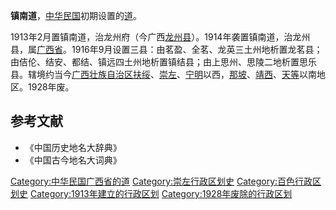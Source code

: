 '''镇南道'''，[[中华民国|中华民国]]初期设置的[[道_(行政区划)|道]]。

1913年2月置镇南道，治龙州府（今广西[[龙州县|龙州县]]）。1914年袭置镇南道，治龙州县，属[[广西省_(中华民国)|广西省]]。1916年9月设置三县：由茗盈、全茗、龙英三土州地析置龙茗县；由佶伦、结安、都结、镇远四土州地析置镇结县；由上思州、思陵二地析置思乐县。辖境约当今[[广西壮族自治区|广西壮族自治区]][[扶绥|扶绥]]、[[崇左|崇左]]、[[宁明|宁明]]以西，[[那坡|那坡]]、[[靖西|靖西]]、[[天等|天等]]以南地区。1928年废。
==参考文献==
* 《中国历史地名大辞典》
* 《中国古今地名大词典》
{{中华民国的道|nocat}}
{{北洋政府行政區劃|nocat}}
{{广西历史二级政区|nocat}}
{{中华民国大陆时期行政区划小作品}}
[[Category:中华民国广西省的道|Category:中华民国广西省的道]]
[[Category:崇左行政区划史|Category:崇左行政区划史]]
[[Category:百色行政区划史|Category:百色行政区划史]]
[[Category:1913年建立的行政区划|Category:1913年建立的行政区划]]
[[Category:1928年废除的行政区划|Category:1928年废除的行政区划]]